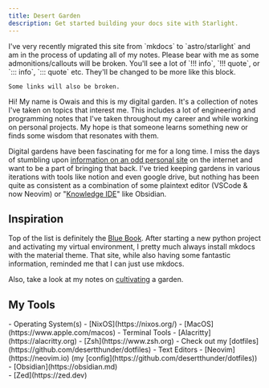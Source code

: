 ```yaml
---
title: Desert Garden
description: Get started building your docs site with Starlight.
---
```



<Aside type="caution" title="Currently Remodeling 🚧">
    I've very recently migrated this site from `mkdocs` to `astro/starlight`
    and am in the process of updating all of my notes. Please bear with me as
    some admonitions/callouts will be broken. You'll see a lot of `!!! info`,
    `!!! quote`, or `::: info`, `::: quote` etc. They'll be changed to be more
    like this block.

    Some links will also be broken.
</Aside>

Hi! My name is Owais and this is my digital garden. It's a collection of notes
I've taken on topics that interest me. This includes a lot of engineering and
programming notes that I've taken throughout my career and while working on
personal projects. My hope is that someone learns something new or finds some
wisdom that resonates with them.

Digital gardens have been fascinating for me for a long time. I miss the days
of stumbling upon [information on an odd personal site](https://tilde.town/~dozens/sofa/)
on the internet and want to be a part of bringing that back. I've tried keeping
gardens in various iterations with tools like notion and even google drive, but
nothing has been quite as consistent as a combination of some plaintext editor
(VSCode & now Neovim) or
"[Knowledge IDE](https://dev.to/envoy_/obsidian-an-ide-for-your-brain-1bn7)"
like Obsidian.

## Inspiration

Top of the list is definitely the [Blue Book](https://lyz-code.github.io/blue-book/).
After starting a new python project and activating my virtual environment, I
pretty much always install mkdocs with the material theme. That site, while also
having some fantastic information, reminded me that I can just use mkdocs.

Also, take a look at my notes on [cultivating](./writing/cultivation) a garden.

## My Tools

<Aside>
- Operating System(s)
    - [NixOS](https://nixos.org/)
    - [MacOS](https://www.apple.com/macos)
- Terminal Tools
    - [Alacritty](https://alacritty.org)
    - [Zsh](https://www.zsh.org)
    - Check out my [dotfiles](https://github.com/desertthunder/dotfiles)
- Text Editors
    - [Neovim](https://neovim.io) (my [config](https://github.com/desertthunder/dotfiles)) <br />
    - [Obsidian](https://obsidian.md) <br />
    - [Zed](https://zed.dev)
</Aside>
